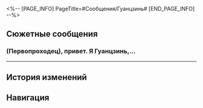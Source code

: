 <%-- [PAGE_INFO]
PageTitle=#Сообщения/Гуанцзинь#
[END_PAGE_INFO] --%>
{{Сообщение Инфобокс
|id          = 92
|Изображение = НИП Гуанцзинь Иконка.png
|Тип         = НИП
|Отправитель = Гуанцзинь
|Описание    = 
|Фракция     = Лофу Сяньчжоу
}}

==Сюжетные сообщения==
===(Первопроходец), привет. Я Гуанцзинь,...===
{{Сообщения
|условие_получения = 
|текст =
:'''Гуанцзинь:''' (Первопроходец), привет. Я Гуанцзинь, исполнитель Комиссии по балансу в Чешуйчатом ущелье.
:'''Гуанцзинь:''' В Комиссии по балансу я услышал о твоих подвигах в Возвышающем святилище и поэтому нашёл твои контакты.
:{Выбор} У тебя ко мне какое-то дело?
::'''(Первопроходец):''' У тебя ко мне какое-то дело?
::'''Гуанцзинь:''' Так и есть. Как ты {{MC|ж=угадала|м=угадал}}? Похоже, у тебя большой опыт.
:{Выбор} У меня неприятности?
::'''(Первопроходец):''' Для чего меня ищет Комиссия по балансу? У меня неприятности?
::'''Гуанцзинь:''' Не беспокойся, я по личному делу.
:'''Гуанцзинь:''' Недавно мы получили сообщения о том, что жители заблудились и попали на незнакомую территорию, где наткнулись на невидимого монстра.
:{Выбор} Из-за облачных гимнов видьядхара?
:'''(Первопроходец):''' Знаю, что Облачные гимны видьядхара дают невидимость, но это ведь не они?
:'''Гуанцзинь:''' Я не ожидал, что ты так много знаешь о гимнах. Тем проще будет объяснить.
:'''Гуанцзинь:''' Я тоже видьядхара, это явление похоже на облачные гимны, но это не они.
:'''Гуанцзинь:''' В сообщениях долго объяснять, лучше встретиться лично.
:'''Гуанцзинь:''' Когда будет время, приходи на Аптекарский рынок, буду ждать там.
;{Принятая миссия: Призраки миража}
}}
----

==История изменений==
{{История изменений|2.7}}

==Навигация==
{{Сообщения Навбокс}}